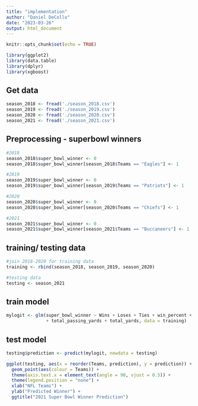 ```yaml
---
title: "implementation"
author: "Daniel DeCollo"
date: "2023-03-26"
output: html_document
---
```


```r
knitr::opts_chunk$set(echo = TRUE)
```

```r
library(ggplot2)
library(data.table)
library(dplyr)
library(xgboost)
```

## Get data
```r
season_2018 <- fread('./season_2018.csv')
season_2019 <- fread('./season_2019.csv')
season_2020 <- fread('./season_2020.csv')
season_2021 <- fread('./season_2021.csv')
```

## Preprocessing - superbowl winners
```r
#2018
season_2018$super_bowl_winner <- 0
season_2018$super_bowl_winner[season_2018$Teams == "Eagles"] <- 1

#2019
season_2019$super_bowl_winner <- 0
season_2019$super_bowl_winner[season_2019$Teams == "Patriots"] <- 1

#2020
season_2020$super_bowl_winner <- 0
season_2020$super_bowl_winner[season_2020$Teams == "Chiefs"] <- 1

#2021
season_2021$super_bowl_winner <- 0
season_2021$super_bowl_winner[season_2021$Teams == "Buccaneers"] <- 1
```

## training/ testing data
```r
#join 2018-2020 for training data
training <- rbind(season_2018, season_2019, season_2020)

#testing data
testing <- season_2021
```

## train model
```r
mylogit <- glm(super_bowl_winner ~ Wins + Loses + Ties + win_percent + total_points + total_rushing_yards
               + total_passing_yards + total_yards, data = training)
```

## test model
```r
testing$prediction <- predict(mylogit, newdata = testing)
```

```r
ggplot(testing, aes(x = reorder(Teams, prediction), y = prediction)) +
  geom_point(aes(colour = Teams)) +
  theme(axis.text.x = element_text(angle = 90, vjust = 0.5)) +
  theme(legend.position = "none") + 
  xlab("NFL Teams") + 
  ylab("Predicted Winner") + 
  ggtitle("2021 Super Bowl Winner Prediction")
```